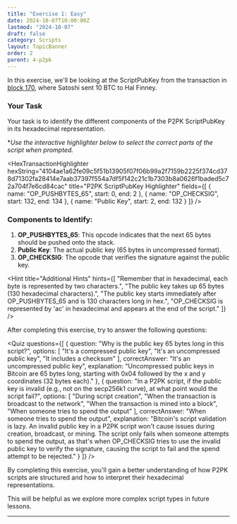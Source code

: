 ```yaml
---
title: "Exercise 1: Easy"
date: 2024-10-07T10:00:00Z
lastmod: "2024-10-07"
draft: false
category: Scripts
layout: TopicBanner
order: 2
parent: 4-p2pk
---
```


In this exercise, we'll be looking at the ScriptPubKey from the transaction in [block 170](https://mempool.space/tx/f4184fc596403b9d638783cf57adfe4c75c605f6356fbc91338530e9831e9e16), where Satoshi sent 10 BTC to Hal Finney.

### Your Task

Your task is to identify the different components of the P2PK ScriptPubKey in its hexadecimal representation.

\*_Use the interactive highlighter below to select the correct parts of the script when prompted._

<HexTransactionHighlighter
    hexString="4104ae1a62fe09c5f51b13905f07f06b99a2f7159b2225f374cd378d71302fa28414e7aab37397f554a7df5f142c21c1b7303b8a0626f1baded5c72a704f7e6cd84cac"
    title="P2PK ScriptPubKey Highlighter"
    fields={[
        { name: "OP_PUSHBYTES_65", start: 0, end: 2 },
        { name: "OP_CHECKSIG", start: 132, end: 134 },
        { name: "Public Key", start: 2, end: 132 }
    ]}
/>

### Components to Identify:

1. **OP_PUSHBYTES_65**: This opcode indicates that the next 65 bytes should be pushed onto the stack.
2. **Public Key**: The actual public key (65 bytes in uncompressed format).
3. **OP_CHECKSIG**: The opcode that verifies the signature against the public key.

<Hint
    title="Additional Hints"
    hints={[
        "Remember that in hexadecimal, each byte is represented by two characters.",
        "The public key takes up 65 bytes (130 hexadecimal characters).",
        "The public key starts immediately after OP_PUSHBYTES_65 and is 130 characters long in hex.",
        "OP_CHECKSIG is represented by 'ac' in hexadecimal and appears at the end of the script."
    ]}
/>

After completing this exercise, try to answer the following questions:

<Quiz
    questions={[
        {
            question: "Why is the public key 65 bytes long in this script?",
            options: [
                "It's a compressed public key",
                "It's an uncompressed public key",
                "It includes a checksum"
            ],
            correctAnswer: "It's an uncompressed public key",
            explanation:
                "Uncompressed public keys in Bitcoin are 65 bytes long, starting with 0x04 followed by the x and y coordinates (32 bytes each)."
        },
        {
            question:
                "In a P2PK script, if the public key is invalid (e.g., not on the secp256k1 curve), at what point would the script fail?",
            options: [
                "During script creation",
                "When the transaction is broadcast to the network",
                "When the transaction is mined into a block",
                "When someone tries to spend the output"
            ],
            correctAnswer: "When someone tries to spend the output",
            explanation:
                "Bitcoin's script validation is lazy. An invalid public key in a P2PK script won't cause issues during creation, broadcast, or mining. The script only fails when someone attempts to spend the output, as that's when OP_CHECKSIG tries to use the invalid public key to verify the signature, causing the script to fail and the spend attempt to be rejected."
        }
    ]}
/>

By completing this exercise, you'll gain a better understanding of how P2PK scripts are structured and how to interpret their hexadecimal representations.

This will be helpful as we explore more complex script types in future lessons.

---
